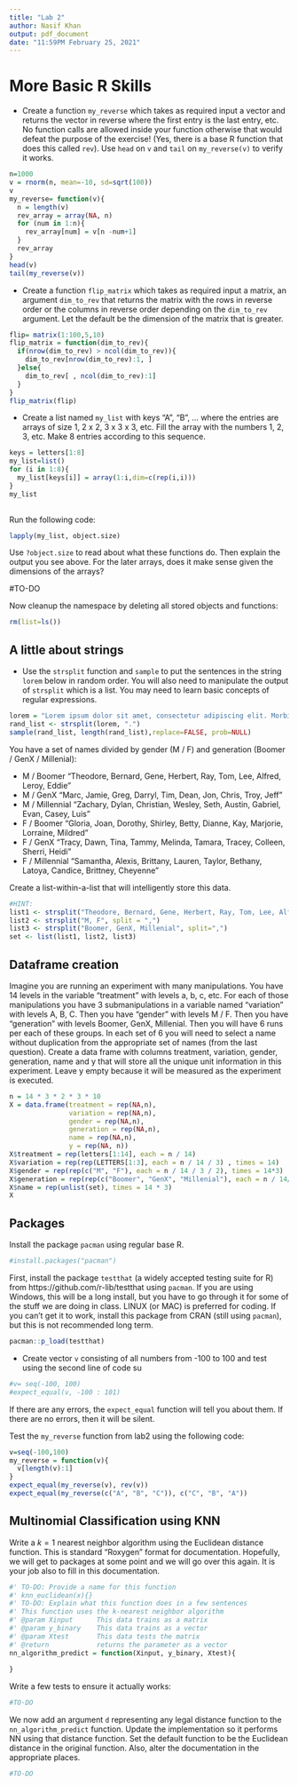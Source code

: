 ```yaml
---
title: "Lab 2"
author: Nasif Khan
output: pdf_document
date: "11:59PM February 25, 2021"
---
```


# More Basic R Skills

* Create a function `my_reverse` which takes as required input a vector and returns the vector in reverse where the first entry is the last entry, etc. No function calls are allowed inside your function otherwise that would defeat the purpose of the exercise! (Yes, there is a base R function that does this called `rev`). Use `head` on `v` and `tail` on `my_reverse(v)` to verify it works.

```r
n=1000
v = rnorm(n, mean=-10, sd=sqrt(100))
v
my_reverse= function(v){
  n = length(v)
  rev_array = array(NA, n)
  for (num in 1:n){
    rev_array[num] = v[n -num+1]
  }
  rev_array
}
head(v)
tail(my_reverse(v))
```

* Create a function `flip_matrix` which takes as required input a matrix, an argument `dim_to_rev` that returns the matrix with the rows in reverse order or the columns in reverse order depending on the `dim_to_rev` argument. Let the default be the dimension of the matrix that is greater.

```r
flip= matrix(1:100,5,10)
flip_matrix = function(dim_to_rev){
  if(nrow(dim_to_rev) > ncol(dim_to_rev)){
    dim_to_rev[nrow(dim_to_rev):1, ]
  }else{
    dim_to_rev[ , ncol(dim_to_rev):1]
  }
}
flip_matrix(flip)

```

* Create a list named `my_list` with keys "A", "B", ... where the entries are arrays of size 1, 2 x 2, 3 x 3 x 3, etc. Fill the array with the numbers 1, 2, 3, etc. Make 8 entries according to this sequence.

```r
keys = letters[1:8]
my_list=list()
for (i in 1:8){
  my_list[keys[i]] = array(1:i,dim=c(rep(i,i)))
}
my_list  
  
```

Run the following code:

```r
lapply(my_list, object.size)
```

Use `?object.size` to read about what these functions do. Then explain the output you see above. For the later arrays, does it make sense given the dimensions of the arrays?

#TO-DO

Now cleanup the namespace by deleting all stored objects and functions:

```r
rm(list=ls())
```

## A little about strings

* Use the `strsplit` function and `sample` to put the sentences in the string `lorem` below in random order. You will also need to manipulate the output of `strsplit` which is a list. You may need to learn basic concepts of regular expressions.

```r
lorem = "Lorem ipsum dolor sit amet, consectetur adipiscing elit. Morbi posuere varius volutpat. Morbi faucibus ligula id massa ultricies viverra. Donec vehicula sagittis nisi non semper. Donec at tempor erat. Integer dapibus mi lectus, eu posuere arcu ultricies in. Cras suscipit id nibh lacinia elementum. Curabitur est augue, congue eget quam in, scelerisque semper magna. Aenean nulla ante, iaculis sed vehicula ac, finibus vel arcu. Mauris at sodales augue. "
rand_list <- strsplit(lorem, ".")
sample(rand_list, length(rand_list),replace=FALSE, prob=NULL)

```

You have a set of names divided by gender (M / F) and generation (Boomer / GenX / Millenial):

* M / Boomer      "Theodore, Bernard, Gene, Herbert, Ray, Tom, Lee, Alfred, Leroy, Eddie"
* M / GenX        "Marc, Jamie, Greg, Darryl, Tim, Dean, Jon, Chris, Troy, Jeff"
* M / Millennial  "Zachary, Dylan, Christian, Wesley, Seth, Austin, Gabriel, Evan, Casey, Luis"
* F / Boomer      "Gloria, Joan, Dorothy, Shirley, Betty, Dianne, Kay, Marjorie, Lorraine, Mildred"
* F / GenX        "Tracy, Dawn, Tina, Tammy, Melinda, Tamara, Tracey, Colleen, Sherri, Heidi"
* F / Millennial  "Samantha, Alexis, Brittany, Lauren, Taylor, Bethany, Latoya, Candice, Brittney, Cheyenne"

Create a list-within-a-list that will intelligently store this data.

```r
#HINT: 
list1 <- strsplit("Theodore, Bernard, Gene, Herbert, Ray, Tom, Lee, Alfred, Leroy, Eddie", split = ", ")
list2 <- strsplit("M, F", split = ",")
list3 <- strsplit("Boomer, GenX, Millenial", split=",")
set <- list(list1, list2, list3)
```

## Dataframe creation


Imagine you are running an experiment with many manipulations. You have 14 levels in the variable "treatment" with levels a, b, c, etc. For each of those manipulations you have 3 submanipulations in a variable named "variation" with levels A, B, C. Then you have "gender" with levels M / F. Then you have "generation" with levels Boomer, GenX, Millenial. Then you will have 6 runs per each of these groups. In each set of 6 you will need to select a name without duplication from the appropriate set of names (from the last question). Create a data frame with columns treatment, variation, gender, generation, name and y that will store all the unique unit information in this experiment. Leave y empty because it will be measured as the experiment is executed.

```r
n = 14 * 3 * 2 * 3 * 10
X = data.frame(treatment = rep(NA,n), 
               variation = rep(NA,n),
               gender = rep(NA,n),
               generation = rep(NA,n),
               name = rep(NA,n),
               y = rep(NA, n))
X$treatment = rep(letters[1:14], each = n / 14)
X$variation = rep(rep(LETTERS[1:3], each = n / 14 / 3) , times = 14)
X$gender = rep(rep(c("M", "F"), each = n / 14 / 3 / 2), times = 14*3)
X$generation = rep(rep(c("Boomer", "GenX", "Millenial"), each = n / 14/ 3 /2 / 3), times = 14 * 3 * 2)
X$name = rep(unlist(set), times = 14 * 3)
X
```

## Packages

Install the package `pacman` using regular base R.

```r
#install.packages("pacman")
```


First, install the package `testthat` (a widely accepted testing suite for R) from https://github.com/r-lib/testthat using `pacman`. If you are using Windows, this will be a long install, but you have to go through it for some of the stuff we are doing in class. LINUX (or MAC) is preferred for coding. If you can't get it to work, install this package from CRAN (still using `pacman`), but this is not recommended long term.

```r
pacman::p_load(testthat)
```

* Create vector `v` consisting of all numbers from -100 to 100 and test using the second line of code su

```r
#v= seq(-100, 100)
#expect_equal(v, -100 : 101)
```

If there are any errors, the `expect_equal` function will tell you about them. If there are no errors, then it will be silent.

Test the `my_reverse` function from lab2 using the following code:

```r
v=seq(-100,100)
my_reverse = function(v){
  v[length(v):1]
}
expect_equal(my_reverse(v), rev(v))
expect_equal(my_reverse(c("A", "B", "C")), c("C", "B", "A"))
```

## Multinomial Classification using KNN

Write a $k=1$ nearest neighbor algorithm using the Euclidean distance function. This is standard "Roxygen" format for documentation. Hopefully, we will get to packages at some point and we will go over this again. It is your job also to fill in this documentation.

```r
#' TO-DO: Provide a name for this function 
#' knn_euclidean(x){}
#' TO-DO: Explain what this function does in a few sentences
#' This function uses the k-nearest neighbor algorithm
#' @param Xinput      This data trains as a matrix
#' @param y_binary    This data trains as a vector
#' @param Xtest       This data tests the matrix
#' @return            returns the parameter as a vector
nn_algorithm_predict = function(Xinput, y_binary, Xtest){
  
}
```

Write a few tests to ensure it actually works:

```r
#TO-DO
```

We now add an argument `d` representing any legal distance function to the `nn_algorithm_predict` function. Update the implementation so it performs NN using that distance function. Set the default function to be the Euclidean distance in the original function. Also, alter the documentation in the appropriate places.

```r
#TO-DO
```

<!-- For extra credit (unless you're a masters student), add an argument `k` to the `nn_algorithm_predict` function and update the implementation so it performs KNN. In the case of a tie, choose $\hat{y}$ randomly. Set the default `k` to be the square root of the size of $\mathcal{D}$ which is an empirical rule-of-thumb popularized by the "Pattern Classification" book by Duda, Hart and Stork (2007). Also, alter the documentation in the appropriate places. -->

<!-- ```{r} -->
<!-- #TO-DO for the 650 students but extra credit for undergrads -->
<!-- ``` -->

<!-- ## Basic Binary Classification Modeling -->

<!-- * Load the famous `iris` data frame into the namespace. Provide a summary of the columns using the `skim` function in package `skimr` and write a few descriptive sentences about the distributions using the code below and in English. -->

<!-- ```{r} -->
<!-- #TO-DO -->
<!-- ``` -->

<!-- TO-DO: describe this data -->

<!-- The outcome / label / response is `Species`. This is what we will be trying to predict. However, we only care about binary classification between "setosa" and "versicolor" for the purposes of this exercise. Thus the first order of business is to drop one class. Let's drop the data for the level "virginica" from the data frame. -->

<!-- ```{r} -->
<!-- #TO-DO -->
<!-- ``` -->

<!-- Now create a vector `y` that is length the number of remaining rows in the data frame whose entries are 0 if "setosa" and 1 if "versicolor". -->

<!-- ```{r} -->
<!-- #TO-DO -->
<!-- ``` -->

<!-- * Write a function `mode` returning the sample mode. -->

<!-- ```{r} -->
<!-- #TO-DO -->
<!-- ``` -->

<!-- * Fit a threshold model to `y` using the feature `Sepal.Length`. Write your own code to do this. What is the estimated value of the threshold parameter? Save the threshold value as `threshold`.  -->

<!-- ```{r} -->
<!-- #TO-DO -->
<!-- ``` -->

<!-- What is the total number of errors this model makes? -->

<!-- ```{r} -->
<!-- #TO-DO -->
<!-- ``` -->

<!-- Does the threshold model's performance make sense given the following summaries: -->

<!-- ```{r} -->
<!-- threshold -->
<!-- summary(iris[iris$Species == "setosa", "Sepal.Length"]) -->
<!-- summary(iris[iris$Species == "versicolor", "Sepal.Length"]) -->
<!-- ``` -->

<!-- TO-DO: Write your answer here in English. -->

<!-- Create the function `g` explicitly that can predict `y` from `x` being a new `Sepal.Length`. -->

<!-- ```{r} -->
<!-- g = function(x){ -->
<!--   #TO-DO -->
<!-- } -->
<!-- ``` -->


<!-- ## Perceptron -->

<!-- You will code the "perceptron learning algorithm" for arbitrary number of features $p$. Take a look at the comments above the function. Respect the spec below: -->

<!-- ```{r} -->
<!-- #' TO-DO: Provide a name for this function  -->
<!-- #' -->
<!-- #' TO-DO: Explain what this function does in a few sentences -->
<!-- #' -->
<!-- #' @param Xinput      TO-DO: Explain this -->
<!-- #' @param y_binary    TO-DO: Explain this -->
<!-- #' @param MAX_ITER    TO-DO: Explain this -->
<!-- #' @param w           TO-DO: Explain this -->
<!-- #' -->
<!-- #' @return            The computed final parameter (weight) as a vector of length p + 1 -->
<!-- perceptron_learning_algorithm = function(Xinput, y_binary, MAX_ITER = 1000, w = NULL){ -->
<!--   #TO-DO -->
<!-- } -->
<!-- ``` -->

<!-- To understand what the algorithm is doing - linear "discrimination" between two response categories, we can draw a picture. First let's make up some very simple training data $\mathbb{D}$. -->

<!-- ```{r} -->
<!-- Xy_simple = data.frame( -->
<!--  response = factor(c(0, 0, 0, 1, 1, 1)), #nominal -->
<!--  first_feature = c(1, 1, 2, 3, 3, 4),    #continuous -->
<!--  second_feature = c(1, 2, 1, 3, 4, 3)    #continuous -->
<!-- ) -->
<!-- ``` -->

<!-- We haven't spoken about visualization yet, but it is important we do some of it now. Thus, I will write this code for you and you will just run it. First we load the visualization library we're going to use: -->

<!-- ```{r} -->
<!-- pacman::p_load(ggplot2) -->
<!-- ``` -->

<!-- We are going to just get some plots and not talk about the code to generate them as we will have a whole unit on visualization using `ggplot2` in the future. -->

<!-- Let's first plot $y$ by the two features so the coordinate plane will be the two features and we use different colors to represent the third dimension, $y$. -->

<!-- ```{r} -->
<!-- simple_viz_obj = ggplot(Xy_simple, aes(x = first_feature, y = second_feature, color = response)) +  -->
<!--   geom_point(size = 5) -->
<!-- simple_viz_obj -->
<!-- ``` -->

<!-- TO-DO: Explain this picture. -->

<!-- Now, let us run the algorithm and see what happens: -->

<!-- ```{r} -->
<!-- w_vec_simple_per = perceptron_learning_algorithm( -->
<!--   cbind(Xy_simple$first_feature, Xy_simple$second_feature), -->
<!--   as.numeric(Xy_simple$response == 1)) -->
<!-- w_vec_simple_per -->
<!-- ``` -->

<!-- Explain this output. What do the numbers mean? What is the intercept of this line and the slope? You will have to do some algebra. -->

<!-- TO-DO -->


<!-- ```{r} -->
<!-- simple_perceptron_line = geom_abline( -->
<!--     intercept = -w_vec_simple_per[1] / w_vec_simple_per[3],  -->
<!--     slope = -w_vec_simple_per[2] / w_vec_simple_per[3],  -->
<!--     color = "orange") -->
<!-- simple_viz_obj + simple_perceptron_line -->
<!-- ``` -->

<!-- Explain this picture. Why is this line of separation not "satisfying" to you? -->

<!-- TO-DO  -->

<!-- For extra credit, program the maximum-margin hyperplane perceptron that provides the best linear discrimination model for linearly separable data. Make sure you provide ROxygen documentation for this function. -->

<!-- ```{r} -->
<!-- #TO-DO -->
<!-- ``` -->

